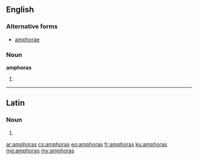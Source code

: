 ==English==

===Alternative forms===
* [[amphorae]]

===Noun===
'''amphoras'''

# {{plural of|amphora}}

----

==Latin==

===Noun===
{{la-noun-form|amphorās}}

# {{inflection of|amphora|amphora|acc|p|lang=la}}

[[ar:amphoras]]
[[cs:amphoras]]
[[eo:amphoras]]
[[fr:amphoras]]
[[ku:amphoras]]
[[mg:amphoras]]
[[my:amphoras]]